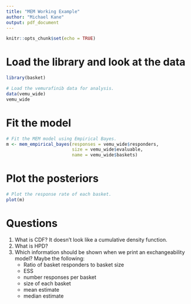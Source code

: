 ```yaml
---
title: "MEM Working Example"
author: "Michael Kane"
output: pdf_document
---
```


```r
knitr::opts_chunk$set(echo = TRUE)
```

# Load the library and look at the data

```r
library(basket)

# Load the vemurafinib data for analysis.
data(vemu_wide)
vemu_wide
```

# Fit the model
```r
# Fit the MEM model using Empirical Bayes.
m <- mem_empirical_bayes(responses = vemu_wide$responders, 
                         size = vemu_wide$evaluable,
                         name = vemu_wide$baskets)
```

# Plot the posteriors
```r
# Plot the response rate of each basket.
plot(m)
```

# Questions

1. What is CDF? It doesn't look like a cumulative density function.
2. What is HPD?
3. Which information should be shown when we print an exchangeability model? Maybe the following:
    - Ratio of basket responders to basket size
    - ESS
    - number responses per basket
    - size of each basket
    - mean estimate
    - median estimate
